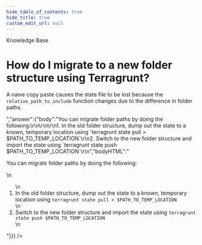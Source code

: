 ```yaml
---
hide_table_of_contents: true
hide_title: true
custom_edit_url: null
---
```



<CenterLayout>
<span className="searchCategory">Knowledge Base</span>
<h1>How do I migrate to a new folder structure using Terragrunt?</h1>
<GitHub discussion={{"id":"D_kwDOF8slf84AO5vu","number":229,"author":{"login":"yorinasub17"},"title":"How do I migrate to a new folder structure using Terragrunt?","body":"A naive copy paste causes the state file to be lost because the `relative_path_to_include` function changes due to the difference in folder paths.","bodyHTML":"<p dir=\"auto\">A naive copy paste causes the state file to be lost because the <code class=\"notranslate\">relative_path_to_include</code> function changes due to the difference in folder paths.</p>","answer":{"body":"You can migrate folder paths by doing the following:\r\n\r\n\r\n1. In the old folder structure, dump out the state to a known, temporary location using `terragrunt state pull > $PATH_TO_TEMP_LOCATION`\r\n2. Switch to the new folder structure and import the state using `terragrunt state push $PATH_TO_TEMP_LOCATION`\r\n","bodyHTML":"<p dir=\"auto\">You can migrate folder paths by doing the following:</p>\n<ol dir=\"auto\">\n<li>In the old folder structure, dump out the state to a known, temporary location using <code class=\"notranslate\">terragrunt state pull &gt; $PATH_TO_TEMP_LOCATION</code></li>\n<li>Switch to the new folder structure and import the state using <code class=\"notranslate\">terragrunt state push $PATH_TO_TEMP_LOCATION</code></li>\n</ol>"}}} />

</CenterLayout>
  

<!-- ##DOCS-SOURCER-START
{
  "sourcePlugin": "github-discussions",
  "hash": "be05eaa074a21b0e67c29b7be1266dbf"
}
##DOCS-SOURCER-END -->
